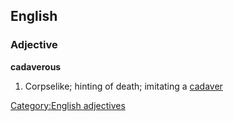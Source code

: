 ==English==
===Adjective===
'''cadaverous'''
# Corpselike; hinting of death; imitating a [[cadaver]]

[[Category:English adjectives]]